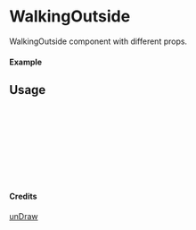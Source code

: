 
<Meta of={WalkingOutside} title="unDraw/WalkingOutside" />

# WalkingOutside

WalkingOutside component with different props.

#### Example

<Canvas of={WalkingOutside.Primary} />

## Usage

```ts
import { WalkingOutside } from "yadl-ui";

const Example = () => {
  return (
      <WalkingOutside />
  );
};

export default Example;
```

#### Credits
[unDraw](https://undraw.co/illustrations)
